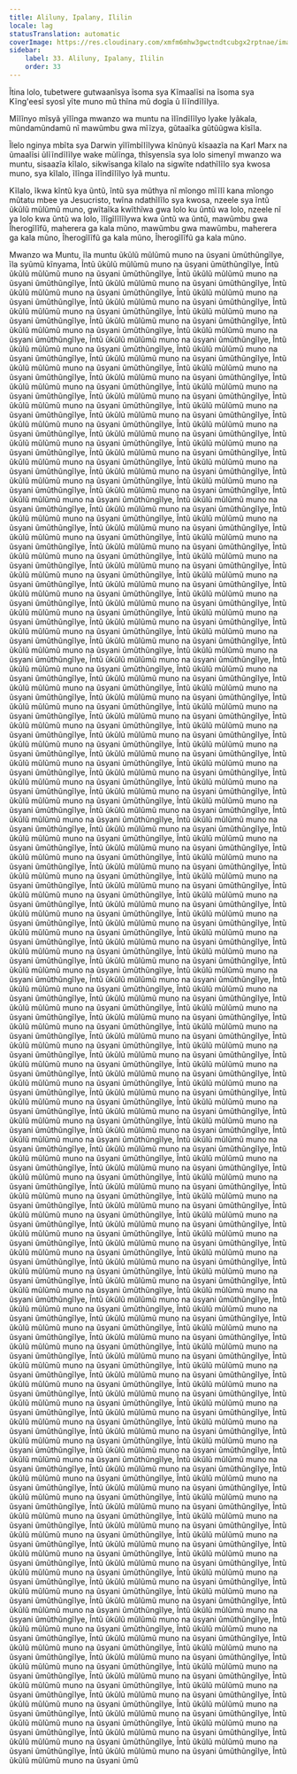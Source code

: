 ```yaml
---
title: Aliluny, Ipalany, Ililin
locale: lag
statusTranslation: automatic
coverImage: https://res.cloudinary.com/xmfm6mhw3gwctndtcubgx2rptnae/image/upload/v1740337243/small_cover_educacion_fundamental_a051170f1c.webp
sidebar:
    label: 33. Aliluny, Ipalany, Ililin
    order: 33
---
```

Ĩtina lolo, tubetwere gutwaanĩsya ĩsoma sya Kĩmaalĩsi na ĩsoma sya Kĩng'eesĩ syosĩ yĩte muno mũ thĩna mũ dogĩa ũ lĩĩndĩlĩlya.

Mĩlĩnyo mĩsyã yĩlĩnga mwanzo wa muntu na ĩlĩndĩlĩlyo lyake lyãkala, mũndamũndamũ nĩ mawũmbu gwa mĩĩzya, gũtaaĩka gũtũũgwa kĩsĩla.

Ĩlelo nginya mbĩta sya Darwin yĩlĩmbĩlĩlywa kĩnũnyũ kĩsaazĩa na Karl Marx na ũmaalĩsi ũlĩĩndĩlĩlye wake mũlĩnga, thĩsyensĩa sya lolo simenyĩ mwanzo wa muntu, sisaazĩa kĩlalo, sikwĩsanga kĩlalo na sigwĩte ndathĩlĩlo sya kwosa muno, sya kĩlalo, ĩlĩnga ĩlĩndĩlĩlyo lyã muntu.

Kĩlalo, ĩkwa kĩntũ kya ũntũ, ĩntũ sya mũthya nĩ mĩongo mĩĩlĩ kana mĩongo mũtatu mbee ya Jesucristo, twĩna ndathĩlĩlo sya kwosa, nzeele sya ĩntũ ũkũlũ mũlũmũ muno, gwĩtaĩka kwĩthĩwa gwa lolo ku ũntũ wa lolo, nzeele nĩ ya lolo kwa ũntũ wa lolo, ĩlĩgĩlĩlĩlywa kwa ũntũ wa ũntũ, mawũmbu gwa Ĩherogĩlĩfũ, maherera ga kala mũno, mawũmbu gwa mawũmbu, maherera ga kala mũno, Ĩherogĩlĩfũ ga kala mũno, Ĩherogĩlĩfũ ga kala mũno.

Mwanzo wa Muntu, ĩla muntu ũkũlũ mũlũmũ muno na ũsyani ũmũthũngĩlye, ĩla syũmũ kĩnyama, Ĩntũ ũkũlũ mũlũmũ muno na ũsyani ũmũthũngĩlye, Ĩntũ ũkũlũ mũlũmũ muno na ũsyani ũmũthũngĩlye, Ĩntũ ũkũlũ mũlũmũ muno na ũsyani ũmũthũngĩlye, Ĩntũ ũkũlũ mũlũmũ muno na ũsyani ũmũthũngĩlye, Ĩntũ ũkũlũ mũlũmũ muno na ũsyani ũmũthũngĩlye, Ĩntũ ũkũlũ mũlũmũ muno na ũsyani ũmũthũngĩlye, Ĩntũ ũkũlũ mũlũmũ muno na ũsyani ũmũthũngĩlye, Ĩntũ ũkũlũ mũlũmũ muno na ũsyani ũmũthũngĩlye, Ĩntũ ũkũlũ mũlũmũ muno na ũsyani ũmũthũngĩlye, Ĩntũ ũkũlũ mũlũmũ muno na ũsyani ũmũthũngĩlye, Ĩntũ ũkũlũ mũlũmũ muno na ũsyani ũmũthũngĩlye, Ĩntũ ũkũlũ mũlũmũ muno na ũsyani ũmũthũngĩlye, Ĩntũ ũkũlũ mũlũmũ muno na ũsyani ũmũthũngĩlye, Ĩntũ ũkũlũ mũlũmũ muno na ũsyani ũmũthũngĩlye, Ĩntũ ũkũlũ mũlũmũ muno na ũsyani ũmũthũngĩlye, Ĩntũ ũkũlũ mũlũmũ muno na ũsyani ũmũthũngĩlye, Ĩntũ ũkũlũ mũlũmũ muno na ũsyani ũmũthũngĩlye, Ĩntũ ũkũlũ mũlũmũ muno na ũsyani ũmũthũngĩlye, Ĩntũ ũkũlũ mũlũmũ muno na ũsyani ũmũthũngĩlye, Ĩntũ ũkũlũ mũlũmũ muno na ũsyani ũmũthũngĩlye, Ĩntũ ũkũlũ mũlũmũ muno na ũsyani ũmũthũngĩlye, Ĩntũ ũkũlũ mũlũmũ muno na ũsyani ũmũthũngĩlye, Ĩntũ ũkũlũ mũlũmũ muno na ũsyani ũmũthũngĩlye, Ĩntũ ũkũlũ mũlũmũ muno na ũsyani ũmũthũngĩlye, Ĩntũ ũkũlũ mũlũmũ muno na ũsyani ũmũthũngĩlye, Ĩntũ ũkũlũ mũlũmũ muno na ũsyani ũmũthũngĩlye, Ĩntũ ũkũlũ mũlũmũ muno na ũsyani ũmũthũngĩlye, Ĩntũ ũkũlũ mũlũmũ muno na ũsyani ũmũthũngĩlye, Ĩntũ ũkũlũ mũlũmũ muno na ũsyani ũmũthũngĩlye, Ĩntũ ũkũlũ mũlũmũ muno na ũsyani ũmũthũngĩlye, Ĩntũ ũkũlũ mũlũmũ muno na ũsyani ũmũthũngĩlye, Ĩntũ ũkũlũ mũlũmũ muno na ũsyani ũmũthũngĩlye, Ĩntũ ũkũlũ mũlũmũ muno na ũsyani ũmũthũngĩlye, Ĩntũ ũkũlũ mũlũmũ muno na ũsyani ũmũthũngĩlye, Ĩntũ ũkũlũ mũlũmũ muno na ũsyani ũmũthũngĩlye, Ĩntũ ũkũlũ mũlũmũ muno na ũsyani ũmũthũngĩlye, Ĩntũ ũkũlũ mũlũmũ muno na ũsyani ũmũthũngĩlye, Ĩntũ ũkũlũ mũlũmũ muno na ũsyani ũmũthũngĩlye, Ĩntũ ũkũlũ mũlũmũ muno na ũsyani ũmũthũngĩlye, Ĩntũ ũkũlũ mũlũmũ muno na ũsyani ũmũthũngĩlye, Ĩntũ ũkũlũ mũlũmũ muno na ũsyani ũmũthũngĩlye, Ĩntũ ũkũlũ mũlũmũ muno na ũsyani ũmũthũngĩlye, Ĩntũ ũkũlũ mũlũmũ muno na ũsyani ũmũthũngĩlye, Ĩntũ ũkũlũ mũlũmũ muno na ũsyani ũmũthũngĩlye, Ĩntũ ũkũlũ mũlũmũ muno na ũsyani ũmũthũngĩlye, Ĩntũ ũkũlũ mũlũmũ muno na ũsyani ũmũthũngĩlye, Ĩntũ ũkũlũ mũlũmũ muno na ũsyani ũmũthũngĩlye, Ĩntũ ũkũlũ mũlũmũ muno na ũsyani ũmũthũngĩlye, Ĩntũ ũkũlũ mũlũmũ muno na ũsyani ũmũthũngĩlye, Ĩntũ ũkũlũ mũlũmũ muno na ũsyani ũmũthũngĩlye, Ĩntũ ũkũlũ mũlũmũ muno na ũsyani ũmũthũngĩlye, Ĩntũ ũkũlũ mũlũmũ muno na ũsyani ũmũthũngĩlye, Ĩntũ ũkũlũ mũlũmũ muno na ũsyani ũmũthũngĩlye, Ĩntũ ũkũlũ mũlũmũ muno na ũsyani ũmũthũngĩlye, Ĩntũ ũkũlũ mũlũmũ muno na ũsyani ũmũthũngĩlye, Ĩntũ ũkũlũ mũlũmũ muno na ũsyani ũmũthũngĩlye, Ĩntũ ũkũlũ mũlũmũ muno na ũsyani ũmũthũngĩlye, Ĩntũ ũkũlũ mũlũmũ muno na ũsyani ũmũthũngĩlye, Ĩntũ ũkũlũ mũlũmũ muno na ũsyani ũmũthũngĩlye, Ĩntũ ũkũlũ mũlũmũ muno na ũsyani ũmũthũngĩlye, Ĩntũ ũkũlũ mũlũmũ muno na ũsyani ũmũthũngĩlye, Ĩntũ ũkũlũ mũlũmũ muno na ũsyani ũmũthũngĩlye, Ĩntũ ũkũlũ mũlũmũ muno na ũsyani ũmũthũngĩlye, Ĩntũ ũkũlũ mũlũmũ muno na ũsyani ũmũthũngĩlye, Ĩntũ ũkũlũ mũlũmũ muno na ũsyani ũmũthũngĩlye, Ĩntũ ũkũlũ mũlũmũ muno na ũsyani ũmũthũngĩlye, Ĩntũ ũkũlũ mũlũmũ muno na ũsyani ũmũthũngĩlye, Ĩntũ ũkũlũ mũlũmũ muno na ũsyani ũmũthũngĩlye, Ĩntũ ũkũlũ mũlũmũ muno na ũsyani ũmũthũngĩlye, Ĩntũ ũkũlũ mũlũmũ muno na ũsyani ũmũthũngĩlye, Ĩntũ ũkũlũ mũlũmũ muno na ũsyani ũmũthũngĩlye, Ĩntũ ũkũlũ mũlũmũ muno na ũsyani ũmũthũngĩlye, Ĩntũ ũkũlũ mũlũmũ muno na ũsyani ũmũthũngĩlye, Ĩntũ ũkũlũ mũlũmũ muno na ũsyani ũmũthũngĩlye, Ĩntũ ũkũlũ mũlũmũ muno na ũsyani ũmũthũngĩlye, Ĩntũ ũkũlũ mũlũmũ muno na ũsyani ũmũthũngĩlye, Ĩntũ ũkũlũ mũlũmũ muno na ũsyani ũmũthũngĩlye, Ĩntũ ũkũlũ mũlũmũ muno na ũsyani ũmũthũngĩlye, Ĩntũ ũkũlũ mũlũmũ muno na ũsyani ũmũthũngĩlye, Ĩntũ ũkũlũ mũlũmũ muno na ũsyani ũmũthũngĩlye, Ĩntũ ũkũlũ mũlũmũ muno na ũsyani ũmũthũngĩlye, Ĩntũ ũkũlũ mũlũmũ muno na ũsyani ũmũthũngĩlye, Ĩntũ ũkũlũ mũlũmũ muno na ũsyani ũmũthũngĩlye, Ĩntũ ũkũlũ mũlũmũ muno na ũsyani ũmũthũngĩlye, Ĩntũ ũkũlũ mũlũmũ muno na ũsyani ũmũthũngĩlye, Ĩntũ ũkũlũ mũlũmũ muno na ũsyani ũmũthũngĩlye, Ĩntũ ũkũlũ mũlũmũ muno na ũsyani ũmũthũngĩlye, Ĩntũ ũkũlũ mũlũmũ muno na ũsyani ũmũthũngĩlye, Ĩntũ ũkũlũ mũlũmũ muno na ũsyani ũmũthũngĩlye, Ĩntũ ũkũlũ mũlũmũ muno na ũsyani ũmũthũngĩlye, Ĩntũ ũkũlũ mũlũmũ muno na ũsyani ũmũthũngĩlye, Ĩntũ ũkũlũ mũlũmũ muno na ũsyani ũmũthũngĩlye, Ĩntũ ũkũlũ mũlũmũ muno na ũsyani ũmũthũngĩlye, Ĩntũ ũkũlũ mũlũmũ muno na ũsyani ũmũthũngĩlye, Ĩntũ ũkũlũ mũlũmũ muno na ũsyani ũmũthũngĩlye, Ĩntũ ũkũlũ mũlũmũ muno na ũsyani ũmũthũngĩlye, Ĩntũ ũkũlũ mũlũmũ muno na ũsyani ũmũthũngĩlye, Ĩntũ ũkũlũ mũlũmũ muno na ũsyani ũmũthũngĩlye, Ĩntũ ũkũlũ mũlũmũ muno na ũsyani ũmũthũngĩlye, Ĩntũ ũkũlũ mũlũmũ muno na ũsyani ũmũthũngĩlye, Ĩntũ ũkũlũ mũlũmũ muno na ũsyani ũmũthũngĩlye, Ĩntũ ũkũlũ mũlũmũ muno na ũsyani ũmũthũngĩlye, Ĩntũ ũkũlũ mũlũmũ muno na ũsyani ũmũthũngĩlye, Ĩntũ ũkũlũ mũlũmũ muno na ũsyani ũmũthũngĩlye, Ĩntũ ũkũlũ mũlũmũ muno na ũsyani ũmũthũngĩlye, Ĩntũ ũkũlũ mũlũmũ muno na ũsyani ũmũthũngĩlye, Ĩntũ ũkũlũ mũlũmũ muno na ũsyani ũmũthũngĩlye, Ĩntũ ũkũlũ mũlũmũ muno na ũsyani ũmũthũngĩlye, Ĩntũ ũkũlũ mũlũmũ muno na ũsyani ũmũthũngĩlye, Ĩntũ ũkũlũ mũlũmũ muno na ũsyani ũmũthũngĩlye, Ĩntũ ũkũlũ mũlũmũ muno na ũsyani ũmũthũngĩlye, Ĩntũ ũkũlũ mũlũmũ muno na ũsyani ũmũthũngĩlye, Ĩntũ ũkũlũ mũlũmũ muno na ũsyani ũmũthũngĩlye, Ĩntũ ũkũlũ mũlũmũ muno na ũsyani ũmũthũngĩlye, Ĩntũ ũkũlũ mũlũmũ muno na ũsyani ũmũthũngĩlye, Ĩntũ ũkũlũ mũlũmũ muno na ũsyani ũmũthũngĩlye, Ĩntũ ũkũlũ mũlũmũ muno na ũsyani ũmũthũngĩlye, Ĩntũ ũkũlũ mũlũmũ muno na ũsyani ũmũthũngĩlye, Ĩntũ ũkũlũ mũlũmũ muno na ũsyani ũmũthũngĩlye, Ĩntũ ũkũlũ mũlũmũ muno na ũsyani ũmũthũngĩlye, Ĩntũ ũkũlũ mũlũmũ muno na ũsyani ũmũthũngĩlye, Ĩntũ ũkũlũ mũlũmũ muno na ũsyani ũmũthũngĩlye, Ĩntũ ũkũlũ mũlũmũ muno na ũsyani ũmũthũngĩlye, Ĩntũ ũkũlũ mũlũmũ muno na ũsyani ũmũthũngĩlye, Ĩntũ ũkũlũ mũlũmũ muno na ũsyani ũmũthũngĩlye, Ĩntũ ũkũlũ mũlũmũ muno na ũsyani ũmũthũngĩlye, Ĩntũ ũkũlũ mũlũmũ muno na ũsyani ũmũthũngĩlye, Ĩntũ ũkũlũ mũlũmũ muno na ũsyani ũmũthũngĩlye, Ĩntũ ũkũlũ mũlũmũ muno na ũsyani ũmũthũngĩlye, Ĩntũ ũkũlũ mũlũmũ muno na ũsyani ũmũthũngĩlye, Ĩntũ ũkũlũ mũlũmũ muno na ũsyani ũmũthũngĩlye, Ĩntũ ũkũlũ mũlũmũ muno na ũsyani ũmũthũngĩlye, Ĩntũ ũkũlũ mũlũmũ muno na ũsyani ũmũthũngĩlye, Ĩntũ ũkũlũ mũlũmũ muno na ũsyani ũmũthũngĩlye, Ĩntũ ũkũlũ mũlũmũ muno na ũsyani ũmũthũngĩlye, Ĩntũ ũkũlũ mũlũmũ muno na ũsyani ũmũthũngĩlye, Ĩntũ ũkũlũ mũlũmũ muno na ũsyani ũmũthũngĩlye, Ĩntũ ũkũlũ mũlũmũ muno na ũsyani ũmũthũngĩlye, Ĩntũ ũkũlũ mũlũmũ muno na ũsyani ũmũthũngĩlye, Ĩntũ ũkũlũ mũlũmũ muno na ũsyani ũmũthũngĩlye, Ĩntũ ũkũlũ mũlũmũ muno na ũsyani ũmũthũngĩlye, Ĩntũ ũkũlũ mũlũmũ muno na ũsyani ũmũthũngĩlye, Ĩntũ ũkũlũ mũlũmũ muno na ũsyani ũmũthũngĩlye, Ĩntũ ũkũlũ mũlũmũ muno na ũsyani ũmũthũngĩlye, Ĩntũ ũkũlũ mũlũmũ muno na ũsyani ũmũthũngĩlye, Ĩntũ ũkũlũ mũlũmũ muno na ũsyani ũmũthũngĩlye, Ĩntũ ũkũlũ mũlũmũ muno na ũsyani ũmũthũngĩlye, Ĩntũ ũkũlũ mũlũmũ muno na ũsyani ũmũthũngĩlye, Ĩntũ ũkũlũ mũlũmũ muno na ũsyani ũmũthũngĩlye, Ĩntũ ũkũlũ mũlũmũ muno na ũsyani ũmũthũngĩlye, Ĩntũ ũkũlũ mũlũmũ muno na ũsyani ũmũthũngĩlye, Ĩntũ ũkũlũ mũlũmũ muno na ũsyani ũmũthũngĩlye, Ĩntũ ũkũlũ mũlũmũ muno na ũsyani ũmũthũngĩlye, Ĩntũ ũkũlũ mũlũmũ muno na ũsyani ũmũthũngĩlye, Ĩntũ ũkũlũ mũlũmũ muno na ũsyani ũmũthũngĩlye, Ĩntũ ũkũlũ mũlũmũ muno na ũsyani ũmũthũngĩlye, Ĩntũ ũkũlũ mũlũmũ muno na ũsyani ũmũthũngĩlye, Ĩntũ ũkũlũ mũlũmũ muno na ũsyani ũmũthũngĩlye, Ĩntũ ũkũlũ mũlũmũ muno na ũsyani ũmũthũngĩlye, Ĩntũ ũkũlũ mũlũmũ muno na ũsyani ũmũthũngĩlye, Ĩntũ ũkũlũ mũlũmũ muno na ũsyani ũmũthũngĩlye, Ĩntũ ũkũlũ mũlũmũ muno na ũsyani ũmũthũngĩlye, Ĩntũ ũkũlũ mũlũmũ muno na ũsyani ũmũthũngĩlye, Ĩntũ ũkũlũ mũlũmũ muno na ũsyani ũmũthũngĩlye, Ĩntũ ũkũlũ mũlũmũ muno na ũsyani ũmũthũngĩlye, Ĩntũ ũkũlũ mũlũmũ muno na ũsyani ũmũthũngĩlye, Ĩntũ ũkũlũ mũlũmũ muno na ũsyani ũmũthũngĩlye, Ĩntũ ũkũlũ mũlũmũ muno na ũsyani ũmũthũngĩlye, Ĩntũ ũkũlũ mũlũmũ muno na ũsyani ũmũthũngĩlye, Ĩntũ ũkũlũ mũlũmũ muno na ũsyani ũmũthũngĩlye, Ĩntũ ũkũlũ mũlũmũ muno na ũsyani ũmũthũngĩlye, Ĩntũ ũkũlũ mũlũmũ muno na ũsyani ũmũthũngĩlye, Ĩntũ ũkũlũ mũlũmũ muno na ũsyani ũmũthũngĩlye, Ĩntũ ũkũlũ mũlũmũ muno na ũsyani ũmũthũngĩlye, Ĩntũ ũkũlũ mũlũmũ muno na ũsyani ũmũthũngĩlye, Ĩntũ ũkũlũ mũlũmũ muno na ũsyani ũmũthũngĩlye, Ĩntũ ũkũlũ mũlũmũ muno na ũsyani ũmũthũngĩlye, Ĩntũ ũkũlũ mũlũmũ muno na ũsyani ũmũthũngĩlye, Ĩntũ ũkũlũ mũlũmũ muno na ũsyani ũmũthũngĩlye, Ĩntũ ũkũlũ mũlũmũ muno na ũsyani ũmũthũngĩlye, Ĩntũ ũkũlũ mũlũmũ muno na ũsyani ũmũthũngĩlye, Ĩntũ ũkũlũ mũlũmũ muno na ũsyani ũmũthũngĩlye, Ĩntũ ũkũlũ mũlũmũ muno na ũsyani ũmũthũngĩlye, Ĩntũ ũkũlũ mũlũmũ muno na ũsyani ũmũthũngĩlye, Ĩntũ ũkũlũ mũlũmũ muno na ũsyani ũmũthũngĩlye, Ĩntũ ũkũlũ mũlũmũ muno na ũsyani ũmũthũngĩlye, Ĩntũ ũkũlũ mũlũmũ muno na ũsyani ũmũthũngĩlye, Ĩntũ ũkũlũ mũlũmũ muno na ũsyani ũmũthũngĩlye, Ĩntũ ũkũlũ mũlũmũ muno na ũsyani ũmũthũngĩlye, Ĩntũ ũkũlũ mũlũmũ muno na ũsyani ũmũthũngĩlye, Ĩntũ ũkũlũ mũlũmũ muno na ũsyani ũmũthũngĩlye, Ĩntũ ũkũlũ mũlũmũ muno na ũsyani ũmũthũngĩlye, Ĩntũ ũkũlũ mũlũmũ muno na ũsyani ũmũthũngĩlye, Ĩntũ ũkũlũ mũlũmũ muno na ũsyani ũmũthũngĩlye, Ĩntũ ũkũlũ mũlũmũ muno na ũsyani ũmũthũngĩlye, Ĩntũ ũkũlũ mũlũmũ muno na ũsyani ũmũthũngĩlye, Ĩntũ ũkũlũ mũlũmũ muno na ũsyani ũmũthũngĩlye, Ĩntũ ũkũlũ mũlũmũ muno na ũsyani ũmũthũngĩlye, Ĩntũ ũkũlũ mũlũmũ muno na ũsyani ũmũthũngĩlye, Ĩntũ ũkũlũ mũlũmũ muno na ũsyani ũmũthũngĩlye, Ĩntũ ũkũlũ mũlũmũ muno na ũsyani ũmũthũngĩlye, Ĩntũ ũkũlũ mũlũmũ muno na ũsyani ũmũthũngĩlye, Ĩntũ ũkũlũ mũlũmũ muno na ũsyani ũmũthũngĩlye, Ĩntũ ũkũlũ mũlũmũ muno na ũsyani ũmũthũngĩlye, Ĩntũ ũkũlũ mũlũmũ muno na ũsyani ũmũthũngĩlye, Ĩntũ ũkũlũ mũlũmũ muno na ũsyani ũmũthũngĩlye, Ĩntũ ũkũlũ mũlũmũ muno na ũsyani ũmũthũngĩlye, Ĩntũ ũkũlũ mũlũmũ muno na ũsyani ũmũthũngĩlye, Ĩntũ ũkũlũ mũlũmũ muno na ũsyani ũmũthũngĩlye, Ĩntũ ũkũlũ mũlũmũ muno na ũsyani ũmũthũngĩlye, Ĩntũ ũkũlũ mũlũmũ muno na ũsyani ũmũthũngĩlye, Ĩntũ ũkũlũ mũlũmũ muno na ũsyani ũmũthũngĩlye, Ĩntũ ũkũlũ mũlũmũ muno na ũsyani ũmũthũngĩlye, Ĩntũ ũkũlũ mũlũmũ muno na ũsyani ũmũthũngĩlye, Ĩntũ ũkũlũ mũlũmũ muno na ũsyani ũmũthũngĩlye, Ĩntũ ũkũlũ mũlũmũ muno na ũsyani ũmũthũngĩlye, Ĩntũ ũkũlũ mũlũmũ muno na ũsyani ũmũthũngĩlye, Ĩntũ ũkũlũ mũlũmũ muno na ũsyani ũmũthũngĩlye, Ĩntũ ũkũlũ mũlũmũ muno na ũsyani ũmũthũngĩlye, Ĩntũ ũkũlũ mũlũmũ muno na ũsyani ũmũthũngĩlye, Ĩntũ ũkũlũ mũlũmũ muno na ũsyani ũmũthũngĩlye, Ĩntũ ũkũlũ mũlũmũ muno na ũsyani ũmũthũngĩlye, Ĩntũ ũkũlũ mũlũmũ muno na ũsyani ũmũthũngĩlye, Ĩntũ ũkũlũ mũlũmũ muno na ũsyani ũmũthũngĩlye, Ĩntũ ũkũlũ mũlũmũ muno na ũsyani ũmũthũngĩlye, Ĩntũ ũkũlũ mũlũmũ muno na ũsyani ũmũthũngĩlye, Ĩntũ ũkũlũ mũlũmũ muno na ũsyani ũmũthũngĩlye, Ĩntũ ũkũlũ mũlũmũ muno na ũsyani ũmũthũngĩlye, Ĩntũ ũkũlũ mũlũmũ muno na ũsyani ũmũthũngĩlye, Ĩntũ ũkũlũ mũlũmũ muno na ũsyani ũmũthũngĩlye, Ĩntũ ũkũlũ mũlũmũ muno na ũsyani ũmũthũngĩlye, Ĩntũ ũkũlũ mũlũmũ muno na ũsyani ũmũthũngĩlye, Ĩntũ ũkũlũ mũlũmũ muno na ũsyani ũmũthũngĩlye, Ĩntũ ũkũlũ mũlũmũ muno na ũsyani ũmũthũngĩlye, Ĩntũ ũkũlũ mũlũmũ muno na ũsyani ũmũthũngĩlye, Ĩntũ ũkũlũ mũlũmũ muno na ũsyani ũmũthũngĩlye, Ĩntũ ũkũlũ mũlũmũ muno na ũsyani ũmũthũngĩlye, Ĩntũ ũkũlũ mũlũmũ muno na ũsyani ũmũthũngĩlye, Ĩntũ ũkũlũ mũlũmũ muno na ũsyani ũmũ
